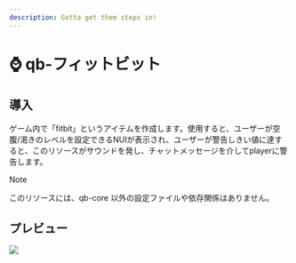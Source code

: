 ```yaml
---
description: Gotta get them steps in!
---
```


# ⌚ qb-フィットビット

## 導入

ゲーム内で「fitbit」というアイテムを作成します。使用すると、ユーザーが空腹/渇きのレベルを設定できるNUIが表示され、ユーザーが警告しきい値に達すると、このリソースがサウンドを発し、チャットメッセージを介してplayerに警告します。

> [!NOTE]
> このリソースには、qb-core 以外の設定ファイルや依存関係はありません。

## プレビュー

![](/.gitbook/assets/fitbit.png)
